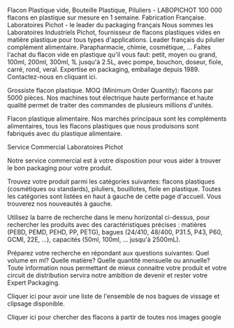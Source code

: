 Flacon Plastique vide, Bouteille Plastique, Piluliers - LABOPICHOT
100 000 flacons en plastique sur mesure en 1 semaine. Fabrication Française.
Laboratoires Pichot - le leader du packaging français
Nous sommes les Laboratoires Industriels Pichot, fournisseur de flacons plastiques vides en matière plastique pour tous types d'applications. Leader français du pilulier complément alimentaire. Parapharmacie, chimie, cosmétique, ... Faites l'achat du flacon vide en plastique qu'il vous faut: petit, moyen ou grand, 100ml, 200ml, 300ml, 1L jusqu'à 2.5L, avec pompe, bouchon, doseur, fiole, carré, rond, veral. Expertise en packaging, emballage depuis 1989. Contactez-nous en cliquant ici.

Grossiste flacon plastique. MOQ (Minimum Order Quantity): flacons par 5000 pièces. Nos machines tout électrique haute performance et haute qualité permet de traiter des commandes de plusieurs millions d'unités.

Flacon plastique alimentaire. Nos marchés principaux sont les compléments alimentaires, tous les flacons plastiques que nous produisons sont fabriqués avec du plastique alimentaire. 

Service Commercial Laboratoires Pichot

Notre service commercial est à votre disposition pour vous aider à trouver le bon packaging pour votre produit. 

Trouvez votre produit parmi les catégories suivantes: flacons plastiques (cosmétiques ou standards), piluliers, bouillotes, fiole en plastique. Toutes les catégories sont listées en haut à gauche de cette page d'accueil. Vous trouverez nos nouveautés à gauche.

Utilisez la barre de recherche dans le menu horizontal ci-dessus, pour rechercher les produits avec des caractéristiques précises : matières (PEBD, PEMD, PEHD, PP, PETG), bagues (24/410, 48/400, P31.5, P43, P60, GCMI, 22E, ...), capacités (50ml, 100ml, ... jusqu'à 2500mL).

Préparez votre recherche en répondant aux questions suivantes:
Quel volume en ml? Quelle matière? Quelle quantité mensuelle ou annuelle? Toute information nous permettant de mieux connaitre votre produit et votre circuit de distribution servira notre ambition de devenir et rester votre Expert Packaging.

Cliquer ici pour avoir une liste de l'ensemble de nos bagues de vissage et clipsage disponible.

Cliquer ici pour chercher des flacons à partir de toutes nos images google